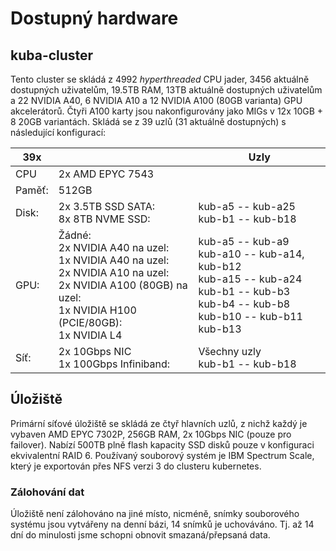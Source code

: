 # Dostupný hardware

## kuba-cluster

Tento cluster se skládá z 4992 *hyperthreaded* CPU jader, 3456 aktuálně dostupných uživatelům, 19.5TB RAM, 13TB aktuálně dostupných uživatelům a 22 NVIDIA A40, 6 NVIDIA A10 a 12 NVIDIA A100 (80GB varianta) GPU akcelerátorů. Čtyři A100 karty jsou nakonfigurovány jako MIGs v 12x 10GB + 8 20GB variantách. Skládá se z 39 uzlů (31 aktuálně dostupných) s následující konfigurací:

<table>
  <thead>
    <tr>
      <th>39x</th>
      <th></th>
      <th>Uzly</th>
    </tr>
  </thead>
  <tbody>
    <tr>
      <td>CPU</td><td>2x AMD EPYC 7543</td>
    </tr>
    <tr>
      <td>Paměť:</td><td>512GB</td>
    </tr>
    <tr>
      <td>Disk:</td><td>2x 3.5TB SSD SATA:<br/>8x 8TB NVME SSD:</td><td>kub-a5 -- kub-a25<br/>kub-b1 -- kub-b18</td>
    </tr>
    <tr>
      <td>GPU:</td><td>Žádné:<br/>2x NVIDIA A40 na uzel:<br/>1x NVIDIA A40 na uzel:<br/> 2x NVIDIA A10 na uzel:<br/>2x NVIDIA A100 (80GB) na uzel:<br/>1x NVIDIA H100 (PCIE/80GB):<br/>1x NVIDIA L4</td>
                   <td>kub-a5 -- kub-a9<br/>kub-a10 -- kub-a14, kub-b12<br/>kub-a15 -- kub-a24 <br/>kub-b1 -- kub-b3<br/>kub-b4 -- kub-b8<br/>kub-b10 -- kub-b11<br/>kub-b13</td>
    </tr>
    <tr>
      <td>Síť:</td><td>2x 10Gbps NIC<br/>1x 100Gbps Infiniband:</td><td>Všechny uzly<br/>kub-b1 -- kub-b18</td>
    </tr>
  </tbody>
</table>

## Úložiště

Primární síťové úložiště se skládá ze čtyř hlavních uzlů, z nichž každý je vybaven AMD EPYC 7302P, 256GB RAM, 2x 10Gbps NIC (pouze pro failover). Nabízí 500TB plně flash kapacity SSD disků pouze v konfiguraci ekvivalentní RAID 6. Používaný souborový systém je IBM Spectrum Scale, který je exportován přes NFS verzi 3 do clusteru kubernetes.

### Zálohování dat

Úložiště není zálohováno na jiné místo, nicméně, snímky souborového systému jsou vytvářeny na denní bázi, 14 snímků je uchováváno. Tj. až 14 dní do minulosti jsme schopni obnovit smazaná/přepsaná data.

